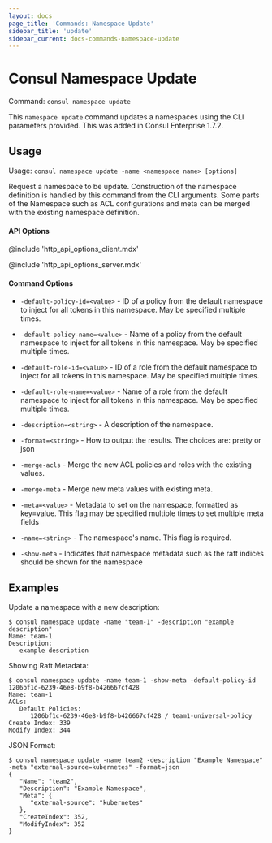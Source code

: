 ```yaml
---
layout: docs
page_title: 'Commands: Namespace Update'
sidebar_title: 'update'
sidebar_current: docs-commands-namespace-update
---
```


# Consul Namespace Update

<EnterpriseAlert product="consul" />

Command: `consul namespace update`

This `namespace update` command updates a namespaces using the CLI parameters provided.
This was added in Consul Enterprise 1.7.2.

## Usage

Usage: `consul namespace update -name <namespace name> [options]`

Request a namespace to be update. Construction of the namespace definition is handled by this command
from the CLI arguments. Some parts of the Namespace such as ACL configurations and meta can be merged
with the existing namespace definition.

#### API Options

@include 'http_api_options_client.mdx'

@include 'http_api_options_server.mdx'

#### Command Options

- `-default-policy-id=<value>` - ID of a policy from the default namespace to inject for all tokens
  in this namespace. May be specified multiple times.

- `-default-policy-name=<value>` - Name of a policy from the default namespace to inject for all
  tokens in this namespace. May be specified multiple times.

- `-default-role-id=<value>` - ID of a role from the default namespace to inject for all tokens in
  this namespace. May be specified multiple times.

- `-default-role-name=<value>` - Name of a role from the default namespace to inject for all tokens
  in this namespace. May be specified multiple times.

- `-description=<string>` - A description of the namespace.

- `-format=<string>` - How to output the results. The choices are: pretty or json

- `-merge-acls` - Merge the new ACL policies and roles with the existing values.

- `-merge-meta` - Merge new meta values with existing meta.

- `-meta=<value>` - Metadata to set on the namespace, formatted as key=value. This flag
  may be specified multiple times to set multiple meta fields

- `-name=<string>` - The namespace's name. This flag is required.

- `-show-meta` - Indicates that namespace metadata such as the raft indices should
  be shown for the namespace

## Examples

Update a namespace with a new description:

```shell
$ consul namespace update -name "team-1" -description "example description"
Name: team-1
Description:
   example description
```

Showing Raft Metadata:

```shell
$ consul namespace update -name team-1 -show-meta -default-policy-id 1206bf1c-6239-46e8-b9f8-b426667cf428
Name: team-1
ACLs:
   Default Policies:
      1206bf1c-6239-46e8-b9f8-b426667cf428 / team1-universal-policy
Create Index: 339
Modify Index: 344
```

JSON Format:

```shell
$ consul namespace update -name team2 -description "Example Namespace" -meta "external-source=kubernetes" -format=json
{
   "Name": "team2",
   "Description": "Example Namespace",
   "Meta": {
      "external-source": "kubernetes"
   },
   "CreateIndex": 352,
   "ModifyIndex": 352
}
```
